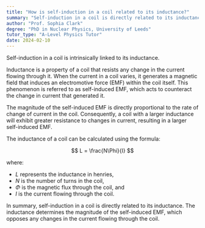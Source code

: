 ```yaml
---
title: "How is self-induction in a coil related to its inductance?"
summary: "Self-induction in a coil is directly related to its inductance."
author: "Prof. Sophia Clark"
degree: "PhD in Nuclear Physics, University of Leeds"
tutor_type: "A-Level Physics Tutor"
date: 2024-02-10
---
```


Self-induction in a coil is intrinsically linked to its inductance.

Inductance is a property of a coil that resists any change in the current flowing through it. When the current in a coil varies, it generates a magnetic field that induces an electromotive force (EMF) within the coil itself. This phenomenon is referred to as self-induced EMF, which acts to counteract the change in current that generated it.

The magnitude of the self-induced EMF is directly proportional to the rate of change of current in the coil. Consequently, a coil with a larger inductance will exhibit greater resistance to changes in current, resulting in a larger self-induced EMF.

The inductance of a coil can be calculated using the formula:

$$
L = \frac{N\Phi}{I}
$$

where:
- $L$ represents the inductance in henries,
- $N$ is the number of turns in the coil,
- $\Phi$ is the magnetic flux through the coil, and
- $I$ is the current flowing through the coil.

In summary, self-induction in a coil is directly related to its inductance. The inductance determines the magnitude of the self-induced EMF, which opposes any changes in the current flowing through the coil.
    